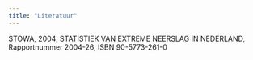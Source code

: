 ```yaml
---
title: "Literatuur"
---
```


STOWA, 2004, STATISTIEK VAN EXTREME NEERSLAG IN NEDERLAND, Rapportnummer 2004-26, ISBN 90-5773-261-0
